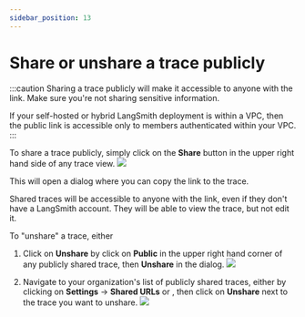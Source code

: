 ```yaml
---
sidebar_position: 13
---
```



# Share or unshare a trace publicly

:::caution
Sharing a trace publicly will make it accessible to anyone with the link. Make sure you're not sharing sensitive information.

If your self-hosted or hybrid LangSmith deployment is within a VPC, then the public link is accessible only to members authenticated within your VPC.
:::

To share a trace publicly, simply click on the **Share** button in the upper right hand side of any trace view.
![](./static/share_trace.png)

This will open a dialog where you can copy the link to the trace.

Shared traces will be accessible to anyone with the link, even if they don't have a LangSmith account. They will be able to view the trace, but not edit it.

To "unshare" a trace, either

1. Click on **Unshare** by click on **Public** in the upper right hand corner of any publicly shared trace, then **Unshare** in the dialog.
   ![](./static/unshare_trace.png)

2. Navigate to your organization's list of publicly shared traces, either by clicking on **Settings** -> **Shared URLs** or <RegionalUrl text='this link' suffix='/settings/shared'/>, then click on **Unshare** next to the trace you want to unshare.
   ![](./static/unshare_trace.png)
